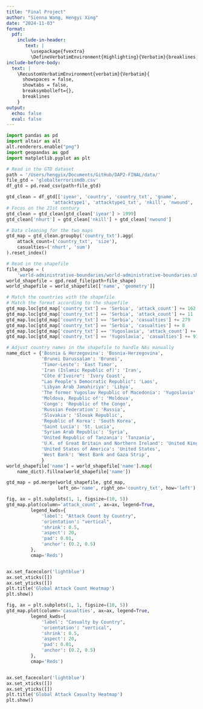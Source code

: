 ```yaml
---
title: "Final Project"
author: "Sienna Wang, Hengyi Xing"
date: "2024-11-03"
format: 
  pdf:
    include-in-header: 
       text: |
         \usepackage{fvextra}
         \DefineVerbatimEnvironment{Highlighting}{Verbatim}{breaklines,commandchars=\\\{\}}
include-before-body:
  text: |
    \RecustomVerbatimEnvironment{verbatim}{Verbatim}{
      showspaces = false,
      showtabs = false,
      breaksymbolleft={},
      breaklines
    }
output:
  echo: false
  eval: false
---
```


```python
import pandas as pd
import altair as alt
alt.renderers.enable("png")
import geopandas as gpd
import matplotlib.pyplot as plt
```

```python
# Read in the GTD dataset
path = '/Users/hengyix/Documents/GitHub/DAP2-FINAL/data/'
file_gtd = 'globalterrorismdb.csv'
df_gtd = pd.read_csv(path+file_gtd)
```

```python
gtd_clean = df_gtd[['iyear', 'country', 'country_txt', 'gname',
                 'attacktype1', 'attacktype1_txt', 'nkill', 'nwound', 'motive']]
# Focos on the 21st century
gtd_clean = gtd_clean[gtd_clean['iyear'] > 1999]
gtd_clean['nhurt'] = gtd_clean['nkill'] + gtd_clean['nwound']
```

```python
# Data cleaning for the two maps
gtd_map = gtd_clean.groupby('country_txt').agg(
    attack_count=('country_txt', 'size'),
    casualties=('nhurt', 'sum')
).reset_index()

# Read in the shapefile
file_shape = (
    'world-administrative-boundaries/world-administrative-boundaries.shp')
world_shapefile = gpd.read_file(path+file_shape)
world_shapefile = world_shapefile[['name', 'geometry']]

# Match the countries with the shapefile
# Match the format according to the shapefile
gtd_map.loc[gtd_map['country_txt'] == 'Serbia', 'attack_count'] += 162
gtd_map.loc[gtd_map['country_txt'] == 'Serbia', 'attack_count'] += 11
gtd_map.loc[gtd_map['country_txt'] == 'Serbia', 'casualties'] += 279
gtd_map.loc[gtd_map['country_txt'] == 'Serbia', 'casualties'] += 8
gtd_map.loc[gtd_map['country_txt'] == 'Yugoslavia', 'attack_count'] += 106
gtd_map.loc[gtd_map['country_txt'] == 'Yugoslavia', 'casualties'] += 91

# Adjust country names in the shapefile to handle NAs manually
name_dict = {'Bosnia & Herzegovina': 'Bosnia-Herzegovina',
             'Brunei Darussalam': 'Brunei',
             'Timor-Leste': 'East Timor',
             'Iran (Islamic Republic of)': 'Iran',
             "Côte d'Ivoire": 'Ivory Coast',
             "Lao People's Democratic Republic": 'Laos',
             'Libyan Arab Jamahiriya': 'Libya',
             'The former Yugoslav Republic of Macedonia': 'Yugoslavia',
             'Moldova, Republic of': 'Moldova',
             'Congo': 'Republic of the Congo',
             'Russian Federation': 'Russia',
             'Slovakia': 'Slovak Republic',
             'Republic of Korea': 'South Korea',
             'Saint Lucia': 'St. Lucia',
             'Syrian Arab Republic': 'Syria',
             'United Republic of Tanzania': 'Tanzania',
             'U.K. of Great Britain and Northern Ireland': 'United Kingdom',
             'United States of America': 'United States',
             'West Bank': 'West Bank and Gaza Strip',
             }
world_shapefile['name'] = world_shapefile['name'].map(
    name_dict).fillna(world_shapefile['name'])

gtd_map = pd.merge(world_shapefile, gtd_map,
                   left_on='name', right_on='country_txt', how='left').fillna(0)
```

```python
fig, ax = plt.subplots(1, 1, figsize=(10, 5))
gtd_map.plot(column='attack_count', ax=ax, legend=True,
         legend_kwds={
             'label': "Attack Count by Country",
             'orientation': "vertical",
             'shrink': 0.5,      
             'aspect': 20,       
             'pad': 0.01,       
             'anchor': (0.2, 0.5)
         },
         cmap='Reds')  


ax.set_facecolor('lightblue')
ax.set_xticks([]) 
ax.set_yticks([]) 
plt.title('Global Attack Count Heatmap')
plt.show()
```

```python
fig, ax = plt.subplots(1, 1, figsize=(10, 5))
gtd_map.plot(column='casualties', ax=ax, legend=True,
         legend_kwds={
             'label': "Casualty by Country",
             'orientation': "vertical",
             'shrink': 0.5,      
             'aspect': 20,       
             'pad': 0.01,       
             'anchor': (0.2, 0.5)
         },
         cmap='Reds')  


ax.set_facecolor('lightblue')
ax.set_xticks([]) 
ax.set_yticks([]) 
plt.title('Global Attack Casualty Heatmap')
plt.show()
```
